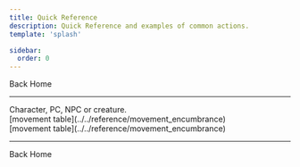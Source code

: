 ```yaml
---
title: Quick Reference
description: Quick Reference and examples of common actions.
template: 'splash'

sidebar:
  order: 0
---
```



<LinkButton href="/" variant="secondary" icon="left-arrow" iconPlacement="start">
  Back Home
</LinkButton>

---

<Aside title="Actor:" type="caution">
  Character, PC, NPC or creature.
</Aside>

<CardGrid stagger>
  <Card title="Surprised">
    <Badge text="Actors don't act that Round" size="large" variant="caution" />
    <Badge text="Surprised: 1-2 on a d6" size="large" variant="danger" />
    <Badge text="Elves: -1 on the range" size="large" variant="danger" />
    <Badge text="If foe prepared for ambush 1-4 on a d6" size="large" variant="danger" />
  </Card>
  <Card title="Sneak Attack for all Classes">
    <Badge text="Attack made by Surprise" size="large" variant="caution" />
  </Card>
  <Card title="Specialist Sneak Attack">
    <Badge text="+2 attack bonus (if > 1 point in the skill)" size="large" variant="danger" />
    <Badge text="multiply damage by number of Sneak points" size="large" variant="caution" />
  </Card>
  <Card title="Attacking unaware foe from behind">
    <Badge text="Foe loses Dex & Shield AC bonuses" size="large" variant="caution" />
    <Badge text="+2 extra Attack bonus" size="large" variant="danger" />
  </Card>
  <Card title="Parry">
    <Badge text="No other action is allowed" size="large" variant="caution" />
    <Badge text="Decide to parry at any point during the Round" size="large" variant="caution" />
    <Badge text="+2 AC bonus for the Round" size="large" variant="danger" />
    <Badge text="+4 AC bonus for Elves & Dawrves" size="large" variant="danger" />
  </Card>
  <Card title="Moving in combat">
    <Badge text="Move according to" size="large" variant="caution" /> [movement
    table](../../reference/movement_encumbrance)
    <div>
      <Badge text="40' unencumbered" size="large" variant="danger" />
      <Badge text="30' lightly encumbered etc..." size="large" variant="danger" />
    </div>
  </Card>
  <Card title="Charge">
    <Badge text="Use Running Move" size="large" variant="caution" /> [movement
    table](../../reference/movement_encumbrance)
    <div>
      <Badge text="x2 damage" size="large" variant="danger" />
      <Badge text="-2 AC penalty" size="large" variant="danger" />
    </div>
  </Card>
  <Card title="Press">
    <Badge text="Only Fighters, Elves & Dwarves" size="large" variant="caution" />
    <div>
      <Badge text="+2 attack bonus" size="large" variant="danger" />
      <Badge text="-4 AC penalty" size="large" variant="danger" />
    </div>
  </Card>
  <Card title="Defensive Fighting">
    <Badge text="Only Fighters, Elves & Dwarves" size="large" variant="caution" />
    <div>
      <Badge text="+2 AC bonus" size="large" variant="danger" />
      <Badge text="-4 attack penalty" size="large" variant="danger" />
    </div>
  </Card>
</CardGrid>

---

<LinkButton href="/" variant="secondary" icon="left-arrow" iconPlacement="start">
  Back Home
</LinkButton>
